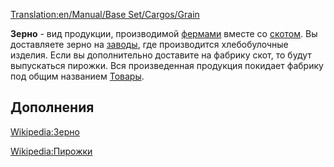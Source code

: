 [[Translation:en/Manual/Base Set/Cargos/Grain]]

{{ru/Груз|груз=Зерно
|изображение=en/Grain.png
|производит=[[ru/Manual/Base Set/Industries/Ферма|Ферма]]
|принимает=[[ru/Manual/Base Set/Industries/Завод|Завод]]
}}

'''Зерно''' - вид продукции, производимой [[ru/Manual/Base Set/Industries/Ферма|фермами]] вместе со [[ru/Manual/Base Set/Cargos/Скот|скотом]]. 
Вы доставляете зерно на [[ru/Manual/Base Set/Industries/Завод|заводы]], где производится хлебобулочные изделия. Если вы дополнительно доставите на фабрику скот, то будут выпускаться пирожки. Вся произведенная продукция покидает фабрику под общим названием [[ru/Manual/Base Set/Cargos/Товары|Товары]].


==Дополнения==
[https://www.wikipedia.org/wiki/Cereal Wikipedia:Зерно]

[https://www.wikipedia.org/wiki/Pie Wikipedia:Пирожки]
